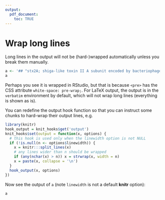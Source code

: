 ```yaml
---
output: 
  pdf_document:
    toc: TRUE
---
```


# Wrap long lines
 
Long lines in the output will not be (hard-)wrapped automatically unless you break them manually.

```r
a <- '## "stx2A; shiga-like toxin II A subunit encoded by bacteriophage BP-933W; K11006 shiga toxin subunit A" '
a
```

Perhaps you see it is wrapped in RStudio, but that is because `<pre>` has the CSS attribute `white-space: pre-wrap;`. For LaTeX output, the output is in the `verbatim` environment by default, which will not wrap long lines (everything is shown as is).

You can redefine the output hook function so that you can instruct some chunks to hard-wrap their output lines, e.g.

```r
library(knitr)
hook_output = knit_hooks$get('output')
knit_hooks$set(output = function(x, options) {
  # this hook is used only when the linewidth option is not NULL
  if (!is.null(n <- options$linewidth)) {
    x = knitr:::split_lines(x)
    # any lines wider than n should be wrapped
    if (any(nchar(x) > n)) x = strwrap(x, width = n)
    x = paste(x, collapse = '\n')
  }
  hook_output(x, options)
})
```

Now see the output of `a` (note `linewidth` is not a default **knitr** option):

```r
a
```